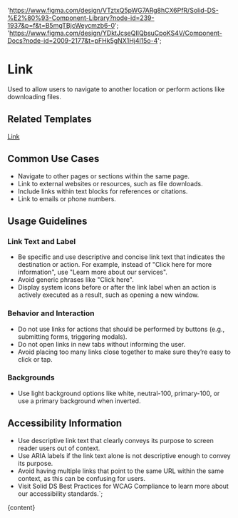 

  'https://www.figma.com/design/VTztxQ5pWG7ARg8hCX6PfR/Solid-DS-%E2%80%93-Component-Library?node-id=239-1937&p=f&t=B5mgTBjcWeycmzb6-0';
  'https://www.figma.com/design/YDktJcseQIIQbsuCpoKS4V/Component-Docs?node-id=2009-2177&t=pFHk5gNX1Hj4l15o-4';

# Link

Used to allow users to navigate to another location or perform actions like downloading files.

<DefaultStory />

<DocumentationLinks storybookLink="${storybookLink}" figmaLibrary="${figmaLibrary}" figmaDocs="${figmaDocs}" />

## Related Templates

[Link](/?path=/docs/templates-link--docs)

## Common Use Cases

- Navigate to other pages or sections within the same page.
- Link to external websites or resources, such as file downloads.
- Include links within text blocks for references or citations.
- Link to emails or phone numbers.

## Usage Guidelines

### Link Text and Label

- Be specific and use descriptive and concise link text that indicates the destination or action. For example, instead of "Click here for more information", use "Learn more about our services".
- Avoid generic phrases like "Click here".
- Display system icons before or after the link label when an action is actively executed as a result, such as opening a new window.

### Behavior and Interaction

- Do not use links for actions that should be performed by buttons (e.g., submitting forms, triggering modals).
- Do not open links in new tabs without informing the user.
- Avoid placing too many links close together to make sure they’re easy to click or tap.

### Backgrounds

- Use light background options like white, neutral-100, primary-100, or use a primary background when inverted.

## Accessibility Information

- Use descriptive link text that clearly conveys its purpose to screen reader users out of context.
- Use ARIA labels if the link text alone is not descriptive enough to convey its purpose.
- Avoid having multiple links that point to the same URL within the same context, as this can be confusing for users.
- Visit <sd-link href="https://www.figma.com/design/YDktJcseQIIQbsuCpoKS4V/Component-Docs?node-id=10708-5011&t=Z1FxSGWkmXG5r5sw-4" target="_blank">Solid DS Best Practices for WCAG Compliance</sd-link> to learn more about our accessibility standards.`;

<Meta title="Components/sd-link/Overview" />

<OverviewFormatter story={LinkStories.Default}>{content}</OverviewFormatter>
